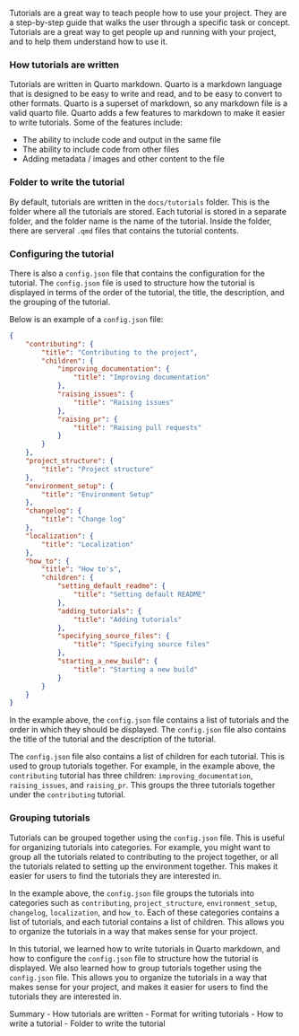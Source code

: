 Tutorials are a great way to teach people how to use your project. They are a step-by-step guide that walks the user through a specific task or concept. Tutorials are a great way to get people up and running with your project, and to help them understand how to use it.

### How tutorials are written
Tutorials are written in Quarto markdown. Quarto is a markdown language that is designed to be easy to write and read, and to be easy to convert to other formats. Quarto is a superset of markdown, so any markdown file is a valid quarto file. Quarto adds a few features to markdown to make it easier to write tutorials. Some of the features include:

- The ability to include code and output in the same file
- The ability to include code from other files
- Adding metadata / images and other content to the file


### Folder to write the tutorial 
By default, tutorials are written in the `docs/tutorials` folder. This is the folder where all the tutorials are stored. Each tutorial is stored in a separate folder, and the folder name is the name of the tutorial. Inside the folder, there are serveral `.qmd` files that contains the tutorial contents. 


### Configuring the tutorial
There is also a `config.json` file that contains the configuration for the tutorial. The `config.json` file is used to structure how the tutorial is displayed in terms of the order of the tutorial, the title, the description, and the grouping of the tutorial.

Below is an example of a `config.json` file:

```json
{
    "contributing": {
        "title": "Contributing to the project",
        "children": {
            "improving_documentation": {
                "title": "Improving documentation"
            },
            "raising_issues": {
                "title": "Raising issues"
            },
            "raising_pr": {
                "title": "Raising pull requests"
            }
        }
    },
    "project_structure": {
        "title": "Project structure"
    },
    "environment_setup": {
        "title": "Environment Setup"
    },
    "changelog": {
        "title": "Change log"
    },
    "localization": {
        "title": "Localization"
    },
    "how_to": {
        "title": "How to's",
        "children": {
            "setting_default_readme": {
                "title": "Setting default README"
            },
            "adding_tutorials": {
                "title": "Adding tutorials"
            },
            "specifying_source_files": {
                "title": "Specifying source files"
            },
            "starting_a_new_build": {
                "title": "Starting a new build"
            }
        }
    }
}

```

In the example above, the `config.json` file contains a list of tutorials and the order in which they should be displayed. The `config.json` file also contains the title of the tutorial and the description of the tutorial.

The `config.json` file also contains a list of children for each tutorial. This is used to group tutorials together. For example, in the example above, the `contributing` tutorial has three children: `improving_documentation`, `raising_issues`, and `raising_pr`. This groups the three tutorials together under the `contributing` tutorial.

### Grouping tutorials
Tutorials can be grouped together using the `config.json` file. This is useful for organizing tutorials into categories. For example, you might want to group all the tutorials related to contributing to the project together, or all the tutorials related to setting up the environment together. This makes it easier for users to find the tutorials they are interested in.

In the example above, the `config.json` file groups the tutorials into categories such as `contributing`, `project_structure`, `environment_setup`, `changelog`, `localization`, and `how_to`. Each of these categories contains a list of tutorials, and each tutorial contains a list of children. This allows you to organize the tutorials in a way that makes sense for your project.

In this tutorial, we learned how to write tutorials in Quarto markdown, and how to configure the `config.json` file to structure how the tutorial is displayed. We also learned how to group tutorials together using the `config.json` file. This allows you to organize the tutorials in a way that makes sense for your project, and makes it easier for users to find the tutorials they are interested in.

Summary
    - How tutorials are written
    - Format for writing tutorials
    - How to write a tutorial
    - Folder to write the tutorial


